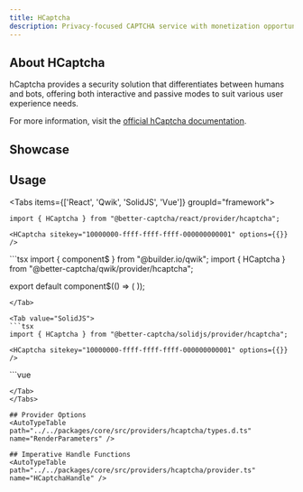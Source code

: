 ```yaml
---
title: HCaptcha
description: Privacy-focused CAPTCHA service with monetization opportunities
---
```



## About HCaptcha

hCaptcha provides a security solution that differentiates between humans and bots, offering both interactive and passive modes to suit various user experience needs.

For more information, visit the [official hCaptcha documentation](https://docs.hcaptcha.com/).

## Showcase
<HCaptchaPlayground />

## Usage

<Tabs items={['React', 'Qwik', 'SolidJS', 'Vue']} groupId="framework">
  <Tab value="React">
  ```tsx
  import { HCaptcha } from "@better-captcha/react/provider/hcaptcha";

  <HCaptcha sitekey="10000000-ffff-ffff-ffff-000000000001" options={{}} />
  ```
  </Tab>
  
  <Tab value="Qwik">
  ```tsx
  import { component$ } from "@builder.io/qwik";
  import { HCaptcha } from "@better-captcha/qwik/provider/hcaptcha";

  export default component$(() => (
    <HCaptcha sitekey="10000000-ffff-ffff-ffff-000000000001" options={{}} />
  ));
  ```
  </Tab>
  
  <Tab value="SolidJS">
  ```tsx
  import { HCaptcha } from "@better-captcha/solidjs/provider/hcaptcha";

  <HCaptcha sitekey="10000000-ffff-ffff-ffff-000000000001" options={{}} />
  ```
  </Tab>

  <Tab value="Vue">
  ```vue
  <template>
    <HCaptcha
      sitekey="10000000-ffff-ffff-ffff-000000000001"
      :options="{ theme: 'dark' }"
    />
  </template>

  <script setup lang="ts">
  import { HCaptcha } from "@better-captcha/vue/provider/hcaptcha";
  </script>
  ```
  </Tab>
</Tabs>

## Provider Options
<AutoTypeTable path="../../packages/core/src/providers/hcaptcha/types.d.ts" name="RenderParameters" />

## Imperative Handle Functions
<AutoTypeTable path="../../packages/core/src/providers/hcaptcha/provider.ts" name="HCaptchaHandle" />
